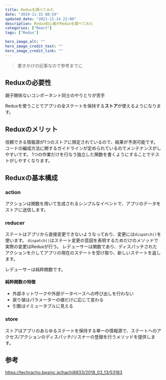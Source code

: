 ```yaml
---
title: Reduxを調べてみた
date: "2019-11-15 08:59"
updated_date: "2021-11-14 22:00"
description: Redux初心者がReduxを調べてみた
categories: ["React"]
tags: ["Redux"]

hero_image_alt: ""
hero_image_credit_text: ""
hero_image_credit_link: ""
---
```

> 書きかけの記事なので参考までに

## Reduxの必要性

親子関係ないコンポーネント同士のやりとりが苦手

Reduxを使うことでアプリの全ステートを保持する**ストア**が使えるようになります。

## Reduxのメリット

信頼できる情報源が1つのストアに限定されているので、結果が予測可能です。
コードの編成方法に関するガイドラインが定められているのでメンテナンスがしやすいです。
1つの作業だけを行なう独立した関数を書くようにすることでテストがしやすくなります。

## Reduxの基本構成

### action

アクションは関数を用いて生成されるシンプルなイベントで、アプリのデータをストアに送信します。

### reducer

ステートはアプリから直接変更できないようなっており、変更には`dispatch()`を使います。
`dispatch()`はステート変更の意図を表明するためだけのメソッドで実際の変更はReduxが行う。
レデューサーは関数であり、ディスパッチされたアクションを介してアプリの現在のステートを受け取り、新しいステートを返します。

レデューサーは純粋関数です。

#### 純粋関数の特徴

* 外部ネットワークや外部データベースへの呼び出しを行わない
* 戻り値はパラメーターの値だけに応じて変わる
* 引数はイミュータブルに見える

### store

ストアはアプリのあらゆるステートを保持する単一の情報源で、ステートへのアクセス/アクションのディスパッチ/リスナーの登録を行うメソッドを提供します。

## 参考

https://techracho.bpsinc.jp/hachi8833/2018_03_13/53183
